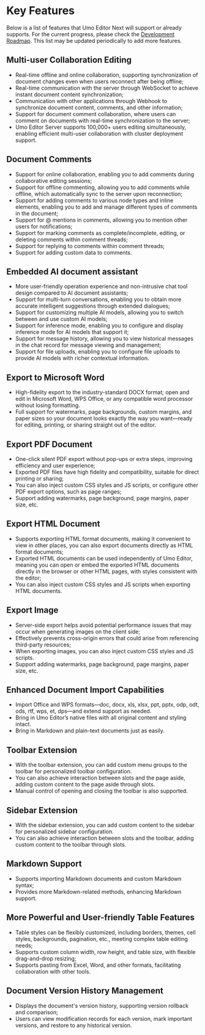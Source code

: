 # Key Features

Below is a list of features that Umo Editor Next will support or already supports. For the current progress, please check the [Development Roadmap](./roadmap). This list may be updated periodically to add more features.

## Multi-user Collaboration Editing

- Real-time offline and online collaboration, supporting synchronization of document changes even when users reconnect after being offline;
- Real-time communication with the server through WebSocket to achieve instant document content synchronization;
- Communication with other applications through Webhook to synchronize document content, comments, and other information;
- Support for document comment collaboration, where users can comment on documents with real-time synchronization to the server;
- Umo Editor Server supports 100,000+ users editing simultaneously, enabling efficient multi-user collaboration with cluster deployment support.

## Document Comments

- Support for online collaboration, enabling you to add comments during collaborative editing sessions;
- Support for offline commenting, allowing you to add comments while offline, which automatically sync to the server upon reconnection;
- Support for adding comments to various node types and inline elements, enabling you to add and manage different types of comments in the document;
- Support for @ mentions in comments, allowing you to mention other users for notifications;
- Support for marking comments as complete/incomplete, editing, or deleting comments within comment threads;
- Support for replying to comments within comment threads;
- Support for adding custom data to comments.

## Embedded AI document assistant

- More user-friendly operation experience and non-intrusive chat tool design compared to AI document assistants;
- Support for multi-turn conversations, enabling you to obtain more accurate intelligent suggestions through extended dialogues;
- Support for customizing multiple AI models, allowing you to switch between and use custom AI models;
- Support for inference mode, enabling you to configure and display inference mode for AI models that support it;
- Support for message history, allowing you to view historical messages in the chat record for message viewing and management;
- Support for file uploads, enabling you to configure file uploads to provide AI models with richer contextual information.

## Export to Microsoft Word

- High-fidelity export to the industry-standard DOCX format; open and edit in Microsoft Word, WPS Office, or any compatible word processor without losing formatting.
- Full support for watermarks, page backgrounds, custom margins, and paper sizes so your document looks exactly the way you want—ready for editing, printing, or sharing straight out of the editor.

## Export PDF Document

- One-click silent PDF export without pop-ups or extra steps, improving efficiency and user experience;
- Exported PDF files have high fidelity and compatibility, suitable for direct printing or sharing;
- You can also inject custom CSS styles and JS scripts, or configure other PDF export options, such as page ranges;
- Support adding watermarks, page background, page margins, paper size, etc.

## Export HTML Document

- Supports exporting HTML format documents, making it convenient to view in other places, you can also export documents directly as HTML format documents;
- Exported HTML documents can be used independently of Umo Editor, meaning you can open or embed the exported HTML documents directly in the browser or other HTML pages, with styles consistent with the editor;
- You can also inject custom CSS styles and JS scripts when exporting HTML documents.

## Export Image

- Server-side export helps avoid potential performance issues that may occur when generating images on the client side;
- Effectively prevents cross-origin errors that could arise from referencing third-party resources;
- When exporting images, you can also inject custom CSS styles and JS scripts.
- Support adding watermarks, page background, page margins, paper size, etc.

## Enhanced Document Import Capabilities

- Import Office and WPS formats—doc, docx, xls, xlsx, ppt, pptx, odp, odt, ods, rtf, wps, et, dps—and extend support as needed.  
- Bring in Umo Editor’s native files with all original content and styling intact.  
- Bring in Markdown and plain-text documents just as easily.

## Toolbar Extension

- With the toolbar extension, you can add custom menu groups to the toolbar for personalized toolbar configuration.
- You can also achieve interaction between slots and the page aside, adding custom content to the page aside through slots.
- Manual control of opening and closing the toolbar is also supported.

## Sidebar Extension

- With the sidebar extension, you can add custom content to the sidebar for personalized sidebar configuration.
- You can also achieve interaction between slots and the toolbar, adding custom content to the toolbar through slots.

## Markdown Support

- Supports importing Markdown documents and custom Markdown syntax;
- Provides more Markdown-related methods, enhancing Markdown support.

## More Powerful and User-friendly Table Features

- Table styles can be flexibly customized, including borders, themes, cell styles, backgrounds, pagination, etc., meeting complex table editing needs;
- Supports custom column width, row height, and table size, with flexible drag-and-drop resizing;
- Supports pasting from Excel, Word, and other formats, facilitating collaboration with other tools.

## Document Version History Management

- Displays the document's version history, supporting version rollback and comparison;
- Users can view modification records for each version, mark important versions, and restore to any historical version.
